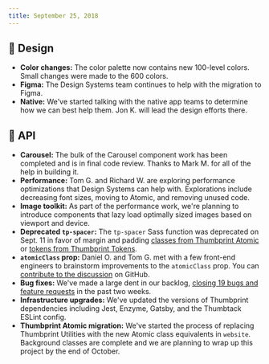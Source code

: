 ```yaml
---
title: September 25, 2018
---
```


## 🍭 Design

-   **Color changes:** The color palette now contains new 100-level colors. Small changes were made to the 600 colors.
-   **Figma:** The Design Systems team continues to help with the migration to Figma.
-   **Native:** We've started talking with the native app teams to determine how we can best help them. Jon K. will lead the design efforts there.

## 💾 API

-   **Carousel:** The bulk of the Carousel component work has been completed and is in final code review. Thanks to Mark M. for all of the help in building it.
-   **Performance:** Tom G. and Richard W. are exploring performance optimizations that Design Systems can help with. Explorations include decreasing font sizes, moving to Atomic, and removing unused code.
-   **Image toolkit:** As part of the performance work, we're planning to introduce components that lazy load optimally sized images based on viewport and device.
-   **Deprecated `tp-spacer`:** The `tp-spacer` Sass function was deprecated on Sept. 11 in favor of margin and padding [classes from Thumbprint Atomic](https://thumbprint.design/atomic/) or [tokens from Thumbprint Tokens](https://thumbprint.design/tokens/#section-space).
-   **`atomicClass` prop:** Daniel O. and Tom G. met with a few front-end engineers to brainstorm improvements to the `atomicClass` prop. You can [contribute to the discussion](https://github.com/thumbtack/thumbprint-archive/issues/1120) on GitHub.
-   **Bug fixes:** We've made a large dent in our backlog, [closing 19 bugs and feature requests](https://github.com/thumbtack/thumbprint-archive/issues?q=is%3Aissue+is%3Aclosed+sort%3Aupdated-desc+updated%3A%3E%3D2018-09-11) in the past two weeks.
-   **Infrastructure upgrades:** We've updated the versions of Thumbprint dependencies including Jest, Enzyme, Gatsby, and the Thumbtack ESLint config.
-   **Thumbprint Atomic migration:** We've started the process of replacing Thumbprint Utilities with the new Atomic class equivalents in `website`. Background classes are complete and we are planning to wrap up this project by the end of October.
